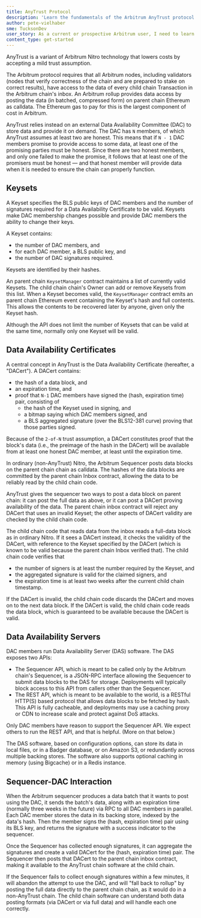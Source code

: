 ```yaml
---
title: AnyTrust Protocol
description: 'Learn the fundamentals of the Arbitrum AnyTrust protocol.'
author: pete-vielhaber
sme: TucksonDev
user_story: As a current or prospective Arbitrum user, I need to learn more about AnyTrust.
content_type: get-started
---
```


AnyTrust is a variant of <a data-quicklook-from="arbitrum">Arbitrum</a> Nitro technology that lowers costs by accepting a mild trust assumption.

The Arbitrum protocol requires that all Arbitrum nodes, including validators (nodes that verify correctness of the chain and are prepared to stake on correct results), have access to the data of every child chain <a data-quicklook-from="transaction">Transaction</a> in the <a data-quicklook-from="arbitrum-chain">Arbitrum chain</a>'s inbox. An Arbitrum rollup provides data access by posting the data (in batched, compressed form) on parent chain Ethereum as calldata. The Ethereum gas to pay for this is the largest component of cost in Arbitrum.

AnyTrust relies instead on an external Data Availability Committee (DAC) to store data and provide it on demand. The DAC has `N` members, of which AnyTrust assumes at least two are honest. This means that if `N - 1` DAC members promise to provide access to some data, at least one of the promising parties must be honest. Since there are two honest members, and only one failed to make the promise, it follows that at least one of the promisers must be honest — and that honest member will provide data when it is needed to ensure the chain can properly function.

## Keysets

A Keyset specifies the BLS public keys of DAC members and the number of signatures required for a <a data-quicklook-from="data-availability-certificate">Data Availability Certificate</a> to be valid. Keysets make DAC membership changes possible and provide DAC members the ability to change their keys.

A Keyset contains:

- the number of DAC members, and
- for each DAC member, a BLS public key, and
- the number of DAC signatures required.

Keysets are identified by their hashes.

An parent chain `KeysetManager` contract maintains a list of currently valid Keysets. The child chain chain's Owner can add or remove Keysets from this list. When a Keyset becomes valid, the `KeysetManager` contract emits an parent chain Ethereum event containing the Keyset's hash and full contents. This allows the contents to be recovered later by anyone, given only the Keyset hash.

Although the API does not limit the number of Keysets that can be valid at the same time, normally only one Keyset will be valid.

## Data Availability Certificates

A central concept in AnyTrust is the Data Availability Certificate (hereafter, a "DACert"). A DACert contains:

- the hash of a data block, and
- an expiration time, and
- proof that `N-1` DAC members have signed the (hash, expiration time) pair, consisting of
  - the hash of the Keyset used in signing, and
  - a bitmap saying which DAC members signed, and
  - a BLS aggregated signature (over the BLS12-381 curve) proving that those parties signed.

Because of the `2-of-N` trust assumption, a DACert constitutes proof that the block's data (i.e., the preimage of the hash in the DACert) will be available from at least one honest DAC member, at least until the expiration time.

In ordinary (non-AnyTrust) Nitro, the Arbitrum <a data-quicklook-from="sequencer">Sequencer</a> posts data blocks on the parent chain chain as calldata. The hashes of the data blocks are committed by the parent chain Inbox contract, allowing the data to be reliably read by the child chain code.

AnyTrust gives the sequencer two ways to post a data block on parent chain: it can post the full data as above, or it can post a DACert proving availability of the data. The parent chain inbox contract will reject any DACert that uses an invalid Keyset; the other aspects of DACert validity are checked by the child chain code.

The child chain code that reads data from the inbox reads a full-data block as in ordinary Nitro. If it sees a DACert instead, it checks the validity of the DACert, with reference to the Keyset specified by the DACert (which is known to be valid because the parent chain Inbox verified that). The child chain code verifies that

- the number of signers is at least the number required by the Keyset, and
- the aggregated signature is valid for the claimed signers, and
- the expiration time is at least two weeks after the current child chain timestamp.

If the DACert is invalid, the child chain code discards the DACert and moves on to the next data block. If the DACert is valid, the child chain code reads the data block, which is guaranteed to be available because the DACert is valid.

## Data Availability Servers

DAC members run Data Availability Server (DAS) software. The DAS exposes two APIs:

- The Sequencer API, which is meant to be called only by the Arbitrum chain's Sequencer, is a JSON-RPC interface allowing the Sequencer to submit data blocks to the DAS for storage. Deployments will typically block access to this API from callers other than the Sequencer.
- The REST API, which is meant to be available to the world, is a RESTful HTTP(S) based protocol that allows data blocks to be fetched by hash. This API is fully cacheable, and deployments may use a caching proxy or CDN to increase scale and protect against DoS attacks.

Only DAC members have reason to support the Sequencer API. We expect others to run the REST API, and that is helpful. (More on that below.)

The DAS software, based on configuration options, can store its data in local files, or in a Badger database, or on Amazon S3, or redundantly across multiple backing stores. The software also supports optional caching in memory (using Bigcache) or in a Redis instance.

## Sequencer-DAC Interaction

When the Arbitrum sequencer produces a data <a data-quicklook-from="batch">batch</a> that it wants to post using the DAC, it sends the batch's data, along with an expiration time (normally three weeks in the future) via RPC to all DAC members in parallel. Each DAC member stores the data in its backing store, indexed by the data's hash. Then the member signs the (hash, expiration time) pair using its BLS key, and returns the signature with a success indicator to the sequencer.

Once the Sequencer has collected enough signatures, it can aggregate the signatures and create a valid DACert for the (hash, expiration time) pair. The Sequencer then posts that DACert to the parent chain inbox contract, making it available to the AnyTrust chain software at the child chain.

If the Sequencer fails to collect enough signatures within a few minutes, it will abandon the attempt to use the DAC, and will "fall back to rollup" by posting the full data directly to the parent chain chain, as it would do in a non-AnyTrust chain. The child chain software can understand both data posting formats (via DACert or via full data) and will handle each one correctly.
